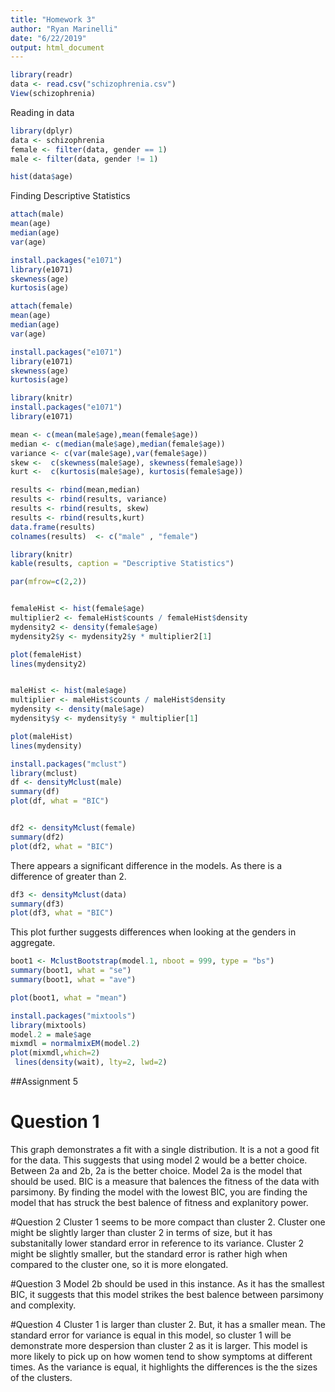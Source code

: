---
title: "Homework 3"
author: "Ryan Marinelli"
date: "6/22/2019"
output: html_document
---


```{r}
library(readr)
data <- read.csv("schizophrenia.csv")
View(schizophrenia)
```
Reading in data 
```{r}
library(dplyr)
data <- schizophrenia
female <- filter(data, gender == 1)
male <- filter(data, gender != 1)
```

```{r}
hist(data$age)
```


Finding Descriptive Statistics 
```{r}
attach(male)
mean(age)
median(age)
var(age)

install.packages("e1071")
library(e1071)
skewness(age)
kurtosis(age)
```

```{r}
attach(female)
mean(age)
median(age)
var(age)

install.packages("e1071")
library(e1071)
skewness(age)
kurtosis(age)

```
```{r}
library(knitr)
install.packages("e1071")
library(e1071)

mean <- c(mean(male$age),mean(female$age))
median <- c(median(male$age),median(female$age))
variance <- c(var(male$age),var(female$age))
skew <-  c(skewness(male$age), skewness(female$age))
kurt <-  c(kurtosis(male$age), kurtosis(female$age))

results <- rbind(mean,median)
results <- rbind(results, variance)
results <- rbind(results, skew)
results <- rbind(results,kurt)
data.frame(results)
colnames(results)  <- c("male" , "female")


```


```{r}
library(knitr)
kable(results, caption = "Descriptive Statistics")
```

```{r}

par(mfrow=c(2,2))


femaleHist <- hist(female$age)
multiplier2 <- femaleHist$counts / femaleHist$density
mydensity2 <- density(female$age)
mydensity2$y <- mydensity2$y * multiplier2[1]

plot(femaleHist)
lines(mydensity2)


maleHist <- hist(male$age)
multiplier <- maleHist$counts / maleHist$density
mydensity <- density(male$age)
mydensity$y <- mydensity$y * multiplier[1]

plot(maleHist)
lines(mydensity)
```
```{r}
install.packages("mclust")
library(mclust)
df <- densityMclust(male)
summary(df)
plot(df, what = "BIC")


df2 <- densityMclust(female)
summary(df2)
plot(df2, what = "BIC")


```

There appears a significant difference in the models. As there is a difference of greater than 2.


```{r}
df3 <- densityMclust(data)
summary(df3)
plot(df3, what = "BIC")
```


This plot further suggests differences when looking at the genders in aggregate. 
```{r}
boot1 <- MclustBootstrap(model.1, nboot = 999, type = "bs")
summary(boot1, what = "se")
summary(boot1, what = "ave")

plot(boot1, what = "mean")
```

```{r}
install.packages("mixtools")
library(mixtools)
model.2 = male$age
mixmdl = normalmixEM(model.2)
plot(mixmdl,which=2)
 lines(density(wait), lty=2, lwd=2)
```


##Assignment 5

# Question 1
This graph demonstrates a fit with a single distribution. It is a not a good fit for the data. This suggests
that using model 2 would be a better choice. Between 2a and 2b, 2a is the better choice. Model 2a is the model that should be used. BIC is a measure that balences the fitness of the data with parsimony. By finding the model with the lowest BIC, you are finding the model that has struck the best balence of fitness and explanitory power. 


#Question 2 
Cluster 1 seems to be more compact than cluster 2. Cluster one might be slightly larger than cluster 2 
in terms of size, but it has substanitally lower standard error in reference to its variance. Cluster 2 might be
slightly smaller, but the standard error is rather high when compared to the cluster one, so it is more 
elongated. 

#Question 3
Model 2b should be used in this instance. As it has the smallest BIC, it suggests that this model strikes the best
balence between parsimony and complexity. 

#Question 4
Cluster 1 is larger than cluster 2. But, it has a smaller mean. The standard error for variance is equal
in this model, so cluster 1 will be demonstrate more despersion than cluster 2 as it is larger. This model is 
more likely to pick up on how women tend to show symptoms at different times. As the variance is equal, it 
highlights the differences is the the sizes of the clusters. 



